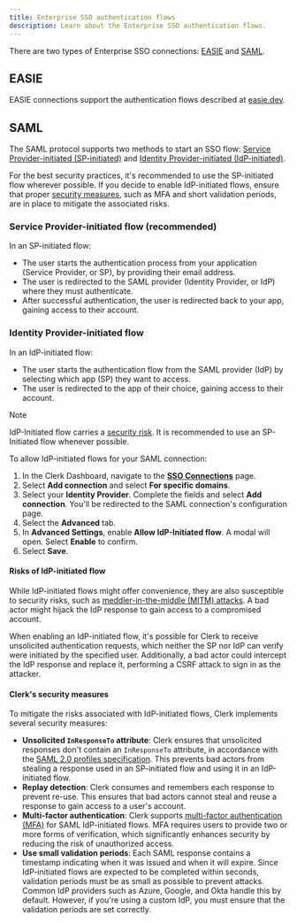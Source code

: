 ```yaml
---
title: Enterprise SSO authentication flows
description: Learn about the Enterprise SSO authentication flows.
---
```


There are two types of Enterprise SSO connections: [EASIE](#easie) and [SAML](#saml).

## EASIE

EASIE connections support the authentication flows described at [easie.dev](https://easie.dev).

## SAML

The SAML protocol supports two methods to start an SSO flow: [Service Provider-initiated (SP-initiated)](#service-provider-initiated-flow-recommended) and [Identity Provider-initiated (IdP-initiated)](#identity-provider-initiated-flow).

For the best security practices, it's recommended to use the SP-initiated flow wherever possible. If you decide to enable IdP-initiated flows, ensure that proper [security measures](#clerks-security-measures), such as MFA and short validation periods, are in place to mitigate the associated risks.

### Service Provider-initiated flow (recommended)

In an SP-initiated flow:

- The user starts the authentication process from your application (Service Provider, or SP), by providing their email address.
- The user is redirected to the SAML provider (Identity Provider, or IdP) where they must authenticate.
- After successful authentication, the user is redirected back to your app, gaining access to their account.

### Identity Provider-initiated flow

In an IdP-initiated flow:

- The user starts the authentication flow from the SAML provider (IdP) by selecting which app (SP) they want to access.
- The user is redirected to the app of their choice, gaining access to their account.

> [!NOTE]
> IdP-Initiated flow carries a [security risk](#risks-of-id-p-initiated-flow). It is recommended to use an SP-Initiated flow whenever possible.

To allow IdP-initiated flows for your SAML connection:

1. In the Clerk Dashboard, navigate to the [**SSO Connections**](https://dashboard.clerk.com/last-active?path=user-authentication/sso-connections) page.
1. Select **Add connection** and select **For specific domains**.
1. Select your **Identity Provider**. Complete the fields and select **Add connection**. You'll be redirected to the SAML connection's configuration page.
1. Select the **Advanced** tab.
1. In **Advanced Settings**, enable **Allow IdP-Initiated flow**. A modal will open. Select **Enable** to confirm.
1. Select **Save**.

#### Risks of IdP-initiated flow

While IdP-initiated flows might offer convenience, they are also susceptible to security risks, such as [meddler-in-the-middle (MITM) attacks](https://en.wikipedia.org/wiki/Man-in-the-middle_attack). A bad actor might hijack the IdP response to gain access to a compromised account.

When enabling an IdP-initiated flow, it's possible for Clerk to receive unsolicited authentication requests, which neither the SP nor IdP can verify were initiated by the specified user. Additionally, a bad actor could intercept the IdP response and replace it, performing a CSRF attack to sign in as the attacker.

#### Clerk's security measures

To mitigate the risks associated with IdP-initiated flows, Clerk implements several security measures:

- **Unsolicited `InResponseTo` attribute**: Clerk ensures that unsolicited responses don't contain an `InResponseTo` attribute, in accordance with the [SAML 2.0 profiles specification](https://docs.oasis-open.org/security/saml/v2.0/saml-profiles-2.0-os.pdf). This prevents bad actors from stealing a response used in an SP-initiated flow and using it in an IdP-initiated flow.
- **Replay detection**: Clerk consumes and remembers each response to prevent re-use. This ensures that bad actors cannot steal and reuse a response to gain access to a user's account.
- **Multi-factor authentication**: Clerk supports [multi-factor authentication (MFA)](/docs/authentication/configuration/sign-up-sign-in-options#multi-factor-authentication) for SAML IdP-initiated flows. MFA requires users to provide two or more forms of verification, which significantly enhances security by reducing the risk of unauthorized access.
- **Use small validation periods**: Each SAML response contains a timestamp indicating when it was issued and when it will expire. Since IdP-initiated flows are expected to be completed within seconds, validation periods must be as small as possible to prevent attacks. Common IdP providers such as Azure, Google, and Okta handle this by default. However, if you're using a custom IdP, you must ensure that the validation periods are set correctly.
